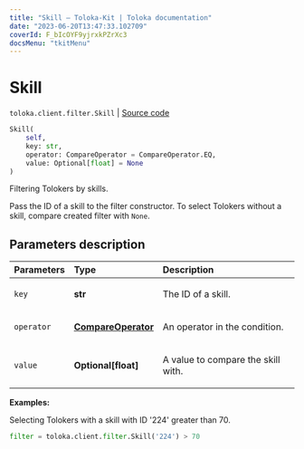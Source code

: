 ```yaml
---
title: "Skill — Toloka-Kit | Toloka documentation"
date: "2023-06-20T13:47:33.102709"
coverId: F_bIcOYF9yjrxkPZrXc3
docsMenu: "tkitMenu"
---
```


# Skill

`toloka.client.filter.Skill` | [Source code](https://github.com/Toloka/toloka-kit/blob/v1.2.0/src/client/filter.py#L227)

```python
Skill(
    self,
    key: str,
    operator: CompareOperator = CompareOperator.EQ,
    value: Optional[float] = None
)
```

Filtering Tolokers by skills.

Pass the ID of a skill to the filter constructor.
To select Tolokers without a skill, compare created filter with `None`.

## Parameters description

| Parameters | Type | Description |
| :----------| :----| :-----------|
`key`|**str**|<p>The ID of a skill.</p>
`operator`|**[CompareOperator](/docs/toloka-kit/reference/toloka.client.primitives.operators.CompareOperator)**|<p>An operator in the condition.</p>
`value`|**Optional\[float\]**|<p>A value to compare the skill with.</p>

**Examples:**

Selecting Tolokers with a skill with ID '224' greater than 70.

```python
filter = toloka.client.filter.Skill('224') > 70
```